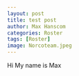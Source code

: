 ```yaml
---
layout: post
title: test post
author: Max Hanscom
categories: Roster
tags: [Roster]
image: Norcoteam.jpeg
---
```



Hi My name is Max